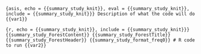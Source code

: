 ```{asis, echo = {{summary_study_knit}}, eval = {{summary_study_knit}}, include = {{summary_study_knit}}}
Description of what the code will do {{var1}}
```

```{r, echo = {{summary_study_knit}}, include = {{summary_study_knit}}}
{{summary_study_ForestContent}}
{{summary_study_ForestTitle}}
{{summary_study_ForestHeader}}
{{summary_study_format_freq0}}
# R code to run {{var2}}
```
